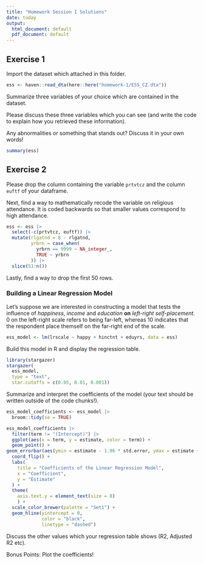 ```yaml
---
title: "Homework Session I Solutions"
date: today
output:
  html_document: default
  pdf_document: default
---
```


## Exercise 1
Import the dataset which attached in this folder. 

```r
ess <- haven::read_dta(here::here("homework-1/ESS_CZ.dta"))
```


Summarize three variables of your choice which are contained in the dataset. 

Please discuss these three variables which you can see (and write the code to explain how you retrieved these information).

Any abnormalities or something that stands out? Discuss it in your own words!

```r
summary(ess)
```


## Exercise 2
Please drop the column containing the variable `prtvtcz` and the column `euftf` of your dataframe. 



Next, find a way to mathematically recode the variable on religious attendance. It is coded backwards so that smaller values correspond to high attendance. 

```r
ess <- ess |> 
  select(-c(prtvtcz, euftf)) |>
  mutate(rlgatnd = 8 - rlgatnd, 
         yrbrn = case_when(
           yrbrn == 9999 ~ NA_integer_,
           TRUE ~ yrbrn
         )) |> 
  slice(51:n())
```


Lastly, find a way to drop the first 50 rows.


### Building a Linear Regression Model
Let’s suppose we are interested in constructing a model that tests the influence of *happiness*, *income* and *education* **on** *left-right self-placement*. 0 on the left-right scale refers to being far-left, whereas 10 indicates that the respondent place themself on the far-right end of the scale. 


```r
ess_model <- lm(lrscale ~ happy + hinctnt + eduyrs, data = ess)
```


Build this model in R and display the regression table.

```r
library(stargazer)
stargazer(
  ess_model,
  type = "text", 
  star.cutoffs = c(0.05, 0.01, 0.001))
```


Summarize and interpret the coefficients of the model (your text should be written outside of the code chunks!).


```r
ess_model_coefficients <- ess_model |> 
  broom::tidy(se = TRUE)

ess_model_coefficients |> 
  filter(term != "(Intercept)") |>
  ggplot(aes(x = term, y = estimate, color = term)) +
  geom_point() +
geom_errorbar(aes(ymin = estimate - 1.96 * std.error, ymax = estimate + 1.96 * std.error), width = 0.2) +
  coord_flip() +
  labs(
    title = "Coefficients of the Linear Regression Model",
    x = "Coefficient",
    y = "Estimate"
  ) +
  theme(
    axis.text.y = element_text(size = 8)
    ) +
  scale_color_brewer(palette = "Set1") +
  geom_hline(yintercept = 0,
             color = "black", 
             linetype = "dashed")
```


Discuss the other values which your regression table shows (R2, Adjusted R2 etc). 


Bonus Points: Plot the coefficients!






